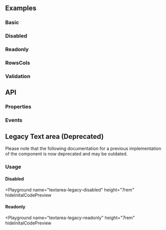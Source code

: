 
## Examples

### Basic

<Playground name="textarea"></Playground>

### Disabled

<Playground name="textarea-disabled"></Playground>

### Readonly

<Playground name="textarea-readonly"></Playground>

### RowsCols

<Playground name="textarea-rows-cols" height="10rem"></Playground>

### Validation

<Playground name="textarea-validation" height="30rem"></Playground>

## API

### Properties

<Props />

### Events

<Events />

## Legacy Text area (Deprecated)

<Admonition type="tip" icon="💡" title="Legacy documentation">
  Please note that the following documentation for a previous implementation of
  the component is now deprecated and may be outdated.
</Admonition>

### Usage

<Playground name="textarea-legacy" height="7rem"></Playground>

#### Disabled

<Playground
  name="textarea-legacy-disabled"
  height="7rem"
  hideInitalCodePreview
></Playground>

#### Readonly

<Playground
  name="textarea-legacy-readonly"
  height="7rem"
  hideInitalCodePreview
></Playground>

